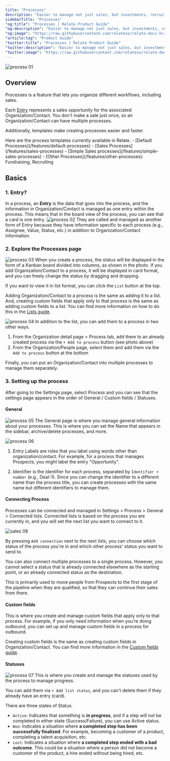 ```yaml
---
title: "Processes"
description: "Easier to manage not just sales, but investments, recruiting, and more."
sidebarTitle: "Processes"
"og:title": "Processes | Relate Product Guide"
"og:description": "Easier to manage not just sales, but investments, recruiting, and more."
"og:image": "https://raw.githubusercontent.com/relateso/relate-docs-kr/main/docs/images/relate-main.png"
"article:tag": "Product Guide"
"twitter:title": "Processes | Relate Product Guide"
"twitter:description": "Easier to manage not just sales, but investments, recruiting, and more."
"twitter:image": "https://raw.githubusercontent.com/relateso/relate-docs-kr/main/docs/images/relate-main.png"
---
```


![process 01](/images/features/process-process.png)
## Overview
Processes is a feature that lets you organize different workflows, including sales.

Each [Entry](/features/processes#1-entry) represents a sales opportunity for the associated Organization/Contact.
You don't make a sale just once, so an Organization/Contact can have multiple processes.

Additionally, templates make creating processes easier and faster.

<Tip>
Here are the process templates currently available in Relate.
- [Default Processes](/features/default-processes)
- [Sales Processes](/features/sales-processes)
- [Simple Sales processes](/features/simple-sales-processes)
- [Other Processes](/features/other-processes): Fundraising, Recruiting
</Tip>

## Basics
### 1. Entry?
In a process, an **Entry** is the data that goes into the process,
and the information in Organization/Contact is managed as one entry within the process.
This means that in the board view of the process, you can see that a card is one entry.
![process 02](/images/features/process-entry.png)
They are called and managed as another form of Entry because they have information specific to each process (e.g., Assignee, Value, Status, etc.)
in addition to Organization/Contact information.

### 2. Explore the Processes page
![process 03](/images/features/default-board.png)
When you create a process, the status will be displayed in the form of a Kanban board divided into columns, as shown in the photo.
If you add Organization/Contact to a process, it will be displayed in card format, and you can freely change the status by dragging and dropping.

If you want to view it in list format, you can click the `List` button at the top.

Adding Organization/Contact to a process is the same as adding it to a list.
And, creating custom fields that apply only to that process is the same as adding custom fields to a list. You can find more information on how to do this in the [Lists guide](/features/lists).

![process 04](/images/features/default-org-detail.png)
In addition to the list, you can add them to a process in two other ways.
1. From the Organization detail page > Process tab, add them to an already created process via the `+ Add to process` button (see photo above)
2. From the Organization/People page, select them and add them via the `Add to process` button at the bottom

Finally, you can put an Organization/Contact into multiple processes to manage them separately.

### 3. Setting up the process
After going to the Settings page, select Process and you can see that the settings page appears in the order of General / Custom fields / Statuses.

#### General
![process 05](/images/features/default-general.png)
The General page is where you manage general information about your processes.
This is where you can set the Name that appears in the sidebar, archive/delete processes, and more.

![process 06](/images/features/default-identifier.png)
1. Entry Labels are roles that you label using words other than organization/contact.
For example, for a process that manages Prospects, you might label the entry "Opportunity".

2. Identifier is the identifier for each process, separated by `Identifier + number` (e.g., Deal-1).
Since you can change the identifier to a different name than the process title, you can create processes with the same name but different identifiers to manage them.

#### Connecting Process
Processes can be connected and managed in Settings > Process > General > Connected lists.
Connected lists is based on the process you are currently in, and you will set the next list you want to connect to it.

![sales 08](/images/features/sales-connected-next.png)

By pressing `Add connection` next to the next lists, you can choose which status of the process you're in and which other process' status you want to send to.

You can also connect multiple processes to a single process. However, you cannot select a status that is already connected elsewhere as the starting point, or an already connected status as the destination.

This is primarily used to move people from Prospects to the first stage of the pipeline when they are qualified, so that they can continue their sales from there.

#### Custom fields
This is where you create and manage custom fields that apply only to that process.
For example, if you only need information when you're doing outbound, you can set up and manage custom fields in a process for outbound.

Creating custom fields is the same as creating custom fields in Organization/Contact. You can find more information in the [Custom fields guide](/features/custom-fields).

#### Statuses
![process 07](/images/features/default-statuses.png)
This is where you create and manage the statuses used by the process to manage progress.

You can add them via `+ Add list status`, and you can't delete them if they already have an entry (card).

There are three states of Status.
- `Active`: Indicates that something is **in progress**, and if a step will not be completed in either state (Success/Failure), you can use Active status.
- `Won`: Indicates a situation where **a completed step has been successfully finalized**. For example, becoming a customer of a product, completing a talent acquisition, etc.
- `Lost`: Indicates a situation where **a completed step ended with a bad outcome**. This could be a situation where a person did not become a customer of the product, a hire ended without being hired, etc.